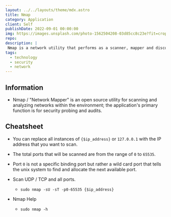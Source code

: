 ```yaml
---
layout: ../../layouts/theme/mdx.astro
title: Nmap
category: Application
client: Self
publishDate: 2022-09-01 00:00:00
img: https://images.unsplash.com/photo-1562504208-03d85cc8c23e?fit=crop&w=1400&h=700&q=75
repo:
description: |
 Nmap is a network utility that performs as a scanner, mapper and discovery. 
tags:
  - technology
  - security
  - network
---
```


## Information

- Nmap / "Network Mapper" is an open source utility for scanning and analyzing networks within the environment; the application's primary function is for security probing and audits.

## Cheatsheet

- You can replace all instances of `{$ip_address}` or `127.0.0.1` with the IP address that you want to scan.
- The total ports that will be scanned are from the range of `0` to `65535`.
- Port `0` is not a specific binding port but rather a wild card port that tells the unix system to find and allocate the next available port.

- Scan UDP / TCP and all ports.

  - ```shell
    sudo nmap -sU -sT -p0-65535 {$ip_address}
    ```

- Nmap Help

  - ```shell
    sudo nmap -h
    ```
